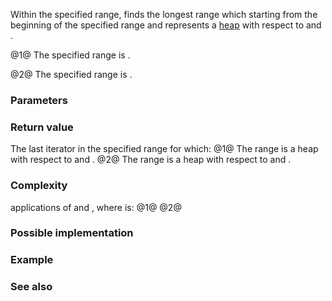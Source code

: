 {{cpp/ranges/title|is_heap_until}}
{{cpp/algorithm/ranges/navbar}}
{{dcl begin}}
{{dcl header|algorithm}}
{{dcl h|Call signature}}
{{dcl|num=1|since=c++20|1=
template&lt; std::random_access_iterator I, std::sentinel_for&lt;I&gt; S,
          class Proj = std::identity,
          std::indirect_strict_weak_order
              &lt; std::projected&lt;I, Proj&gt;&gt; Comp = ranges::less &gt;
constexpr I is_heap_until( I first, S last, Comp comp = {}, Proj proj = {} );
}}
{{dcl|num=2|since=c++20|1=
template&lt; ranges::random_access_range R, class Proj = std::identity,
          std::indirect_strict_weak_order
              &lt;std::projected
                   &lt;ranges::iterator_t&lt;R&gt;, Proj&gt;&gt; Comp = ranges::less &gt;
constexpr ranges::borrowed_iterator_t&lt;R&gt;
    is_heap_until( R&amp;&amp; r, Comp comp = {}, Proj proj = {} );
}}
{{dcl end}}

Within the specified range, finds the longest range which starting from the beginning of the specified range and represents a [[cpp/algorithm#Heap operations|heap]] with respect to {{c|comp}} and {{c|proj}}.

@1@ The specified range is {{range|first|last}}.

@2@ The specified range is {{c|r}}.

{{cpp/ranges/niebloid}}

===Parameters===
{{par begin}}
{{par|first, last|the range of elements to examine}}
{{par|r|the range of elements to examine}}
{{par|pred|predicate to apply to the projected elements}}
{{par|proj|projection to apply to the elements}}
{{par end}}

===Return value===
The last iterator {{c|iter}} in the specified range for which:
@1@ The range {{range|first|iter}} is a heap with respect to {{c|comp}} and {{c|proj}}.
@2@ The range {{range|ranges::begin(r)|iter}} is a heap with respect to {{c|comp}} and {{c|proj}}.

===Complexity===
{{mathjax-or|\(\scriptsize O(N) \)|O(N)}} applications of {{c|comp}} and {{c|proj}}, where {{mathjax-or|\(\scriptsize N \)|N}} is:
@1@ {{c|ranges::distance(first, last)}}
@2@ {{c|ranges::distance(r)}}

===Possible implementation===
{{eq fun|1=
struct is_heap_until_fn
{
    template&lt;std::random_access_iterator I, std::sentinel_for&lt;I&gt; S,
             class Proj = std::identity,
             std::indirect_strict_weak_order
                 &lt;std::projected&lt;I, Proj&gt;&gt; Comp = ranges::less&gt;
    constexpr I operator()(I first, S last, Comp comp = {}, Proj proj = {}) const
    {
        std::iter_difference_t&lt;I&gt; n{ranges::distance(first, last)}, dad{0}, son{1};
        for (; son != n; ++son)
        {
            if (std::invoke(comp, std::invoke(proj, *(first + dad)),
                                  std::invoke(proj, *(first + son))))
                return first + son;
            else if ((son % 2) == 0)
                ++dad;
        }
        return first + n;
    }
    
    template&lt;ranges::random_access_range R, class Proj = std::identity,
             std::indirect_strict_weak_order
                 &lt;std::projected&lt;ranges::iterator_t&lt;R&gt;, Proj&gt;&gt; Comp = ranges::less&gt;
    constexpr ranges::borrowed_iterator_t&lt;R&gt;
        operator()(R&amp;&amp; r, Comp comp = {}, Proj proj = {}) const
    {
        return (*this)(ranges::begin(r), ranges::end(r), std::move(comp), std::move(proj));
    }
};

inline constexpr is_heap_until_fn is_heap_until{};
}}

===Example===
{{example
|The example renders a given vector as a (balanced) {{enwiki|Binary tree}}.
|code=
#include &lt;algorithm&gt;
#include &lt;cmath&gt;
#include &lt;iostream&gt;
#include &lt;iterator&gt;
#include &lt;vector&gt;

void out(const auto&amp; what, int n = 1)
{
    while (n-- &gt; 0)
        std::cout &lt;&lt; what;
}

void draw_bin_tree(auto first, auto last)
{
    auto bails = [](int n, int w)
    {
        auto b = [](int w) { out("┌"), out("─", w), out("┴"), out("─", w), out("┐"); };
        n /= 2;
        if (!n)
            return;
        for (out(' ', w); n-- &gt; 0;)
            b(w), out(' ', w + w + 1);
        out('\n');
    };
    
    auto data = [](int n, int w, auto&amp; first, auto last)
    {
        for (out(' ', w); n-- &gt; 0 &amp;&amp; first != last; ++first)
            out(*first), out(' ', w + w + 1);
        out('\n');
    };
    
    auto tier = [&amp;](int t, int m, auto&amp; first, auto last)
    {
        const int n{1 &lt;&lt; t};
        const int w{(1 &lt;&lt; (m - t - 1)) - 1};
        bails(n, w), data(n, w, first, last);
    };
    
    const auto size{std::ranges::distance(first, last)};
    const int m{static_cast&lt;int&gt;(std::ceil(std::log2(1 + size)))};
    for (int i{}; i != m; ++i)
        tier(i, m, first, last);
}

int main()
{
    std::vector&lt;int&gt; v{3, 1, 4, 1, 5, 9};
    std::ranges::make_heap(v);
    
    // probably mess up the heap
    v.push_back(2);
    v.push_back(6);
    
    out("v after make_heap and push_back:\n");
    draw_bin_tree(v.begin(), v.end());
    
    out("the max-heap prefix of v:\n");
    const auto heap_end = std::ranges::is_heap_until(v);
    draw_bin_tree(v.begin(), heap_end);
}
|output=&lt;nowiki/&gt;
v after make_heap and push_back: 
       9               
   ┌───┴───┐       
   5       4       
 ┌─┴─┐   ┌─┴─┐   
 1   1   3   2   
┌┴┐ ┌┴┐ ┌┴┐ ┌┴┐ 
6 
the max-heap prefix of v: 
   9       
 ┌─┴─┐   
 5   4   
┌┴┐ ┌┴┐ 
1 1 3 2
}}

===See also===
{{dsc begin}}
{{dsc inc|cpp/algorithm/ranges/dsc is_heap}}
{{dsc inc|cpp/algorithm/ranges/dsc make_heap}}
{{dsc inc|cpp/algorithm/ranges/dsc push_heap}}
{{dsc inc|cpp/algorithm/ranges/dsc pop_heap}}
{{dsc inc|cpp/algorithm/ranges/dsc sort_heap}}
{{dsc inc|cpp/algorithm/dsc is_heap_until}}
{{dsc end}}

{{langlinks|de|es|fr|it|ja|pt|ru|zh}}